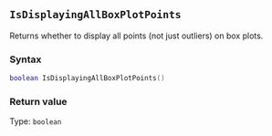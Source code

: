 ::: {.minipage data-latex="{\textwidth}"}
## `IsDisplayingAllBoxPlotPoints`

Returns whether to display all points (not just outliers) on box plots\index{graphs!box plots}.

### Syntax {-}

``` .lua
boolean IsDisplayingAllBoxPlotPoints()
```

### Return value {-}

Type: `boolean`
:::
